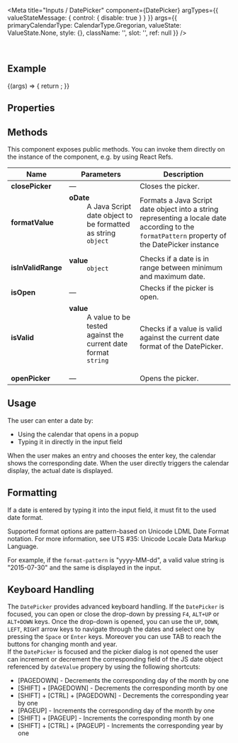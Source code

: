 
<Meta
  title="Inputs / DatePicker"
  component={DatePicker}
  argTypes={{
    valueStateMessage: { control: { disable: true } }
  }}
  args={{
    primaryCalendarType: CalendarType.Gregorian,
    valueState: ValueState.None,
    style: {},
    className: '',
    slot: '',
    ref: null
  }}
/>

<DocsHeader />

<br />

## Example

<Canvas>
  <Story name="Default">
    {(args) => {
      return <DatePicker {...args} />;
    }}
  </Story>
</Canvas>

## Properties

<ArgsTable story="." />

## Methods

This component exposes public methods. You can invoke them directly on the instance of the component, e.g. by using React Refs.

| Name               | Parameters                                                                                                                                                         | Description                                                                                                                                                |
| ------------------ | ------------------------------------------------------------------------------------------------------------------------------------------------------------------ | ---------------------------------------------------------------------------------------------------------------------------------------------------------- |
| **closePicker**    | &mdash;                                                                                                                                                            | Closes the picker.                                                                                                                                         |
| **formatValue**    | <dl><dt className="methodText">**oDate**</dt><dd className="methodText">A Java Script date object to be formatted as string</dd><dd><code>object</code></dd></dl>  | Formats a Java Script date object into a string representing a locale date according to the <code>formatPattern</code> property of the DatePicker instance |
| **isInValidRange** | <dl><dt className="methodText">**value**</dt><dd><code>object</code></dd></dl>                                                                                     | Checks if a date is in range between minimum and maximum date.                                                                                             |
| **isOpen**         | &mdash;                                                                                                                                                            | Checks if the picker is open.                                                                                                                              |
| **isValid**        | <dl><dt className="methodText">**value**</dt><dd className="methodText">A value to be tested against the current date format</dd><dd><code>string</code></dd></dl> | Checks if a value is valid against the current date format of the DatePicker.                                                                              |
| **openPicker**     | &mdash;                                                                                                                                                            | Opens the picker.                                                                                                                                          |

## Usage

The user can enter a date by:

- Using the calendar that opens in a popup
- Typing it in directly in the input field

When the user makes an entry and chooses the enter key, the calendar shows the corresponding date. When the user directly triggers the calendar display, the actual date is displayed.

## Formatting

If a date is entered by typing it into the input field, it must fit to the used date format.

Supported format options are pattern-based on Unicode LDML Date Format notation. For more information, see <ui5-link target="_blank" href="http://unicode.org/reports/tr35/#Date_Field_Symbol_Table" class="api-table-content-cell-link">UTS #35: Unicode Locale Data Markup Language</ui5-link>.

For example, if the `format-pattern` is "yyyy-MM-dd", a valid value string is "2015-07-30" and the same is displayed in the input.

## Keyboard Handling

The `DatePicker` provides advanced keyboard handling. If the `DatePicker` is focused, you can open or close the drop-down by pressing `F4`, `ALT+UP` or `ALT+DOWN` keys. Once the drop-down is opened, you can use the `UP`, `DOWN`, `LEFT`, `RIGHT` arrow keys to navigate through the dates and select one by pressing the `Space` or `Enter` keys. Moreover you can use TAB to reach the buttons for changing month and year.  
If the `DatePicker` is focused and the picker dialog is not opened the user can increment or decrement the corresponding field of the JS date object referenced by `dateValue` propery by using the following shortcuts:

- \[PAGEDOWN\] - Decrements the corresponding day of the month by one
- \[SHIFT\] + \[PAGEDOWN\] - Decrements the corresponding month by one
- \[SHIFT\] + \[CTRL\] + \[PAGEDOWN\] - Decrements the corresponding year by one
- \[PAGEUP\] - Increments the corresponding day of the month by one
- \[SHIFT\] + \[PAGEUP\] - Increments the corresponding month by one
- \[SHIFT\] + \[CTRL\] + \[PAGEUP\] - Increments the corresponding year by one

<Footer />
